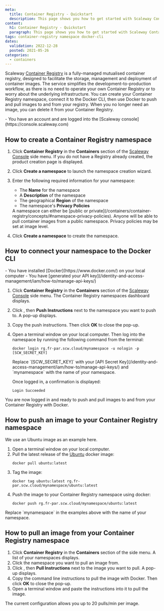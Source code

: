 ```yaml
---
meta:
  title: Container Registry - Quickstart
  description: This page shows you how to get started with Scaleway Container Registry.
content:
  h1: Container Registry - Quickstart
  paragraph: This page shows you how to get started with Scaleway Container Registry.
tags: container-registry namespace docker-cli
dates:
  validation: 2022-12-28
  posted: 2021-05-26
categories:
  - containers
---
```


Scaleway [Container Registry](/containers/container-registry/concepts/#container-registry) is a fully-managed mutualised container registry, designed to facilitate the storage, management and deployment of container images. The service simplifies the development-to-production workflow, as there is no need to operate your own Container Registry or to worry about the underlying infrastructure. You can create your Container Registry namespace, connect it to the Docker CLI, then use Docker to push and pull images to and from your registry. When you no longer need an image, you can delete it from your Container Registry.

<Macro id="iam-requirements" />

<Message type="requirement">
  - You have an account and are logged into the [Scaleway console](https://console.scaleway.com) 
</Message>

## How to create a Container Registry namespace

1. Click **Container Registry** in the **Containers** section of the [Scaleway Console](https://console.scaleway.com) side menu. If you do not have a Registry already created, the product creation page is displayed.
2. Click **Create a namespace** to launch the namespace creation wizard.
3. Enter the following required information for your namespace:
    * The **Name** for the namespace
    * A **Description** of the namespace 
    * The geographical **Region** of the namespace
    * The namespace's **Privacy Policies**

    <Message type="note">
      A namespace can either be [public or private](/containers/container-registry/concepts/#namespace-privacy-policies). Anyone will be able to pull container images from a public namespace. Privacy policies may be set at image level.
    </Message>
4. Click **Create a namespace** to create the namespace.

## How to connect your namespace to the Docker CLI

<Message type="requirement">
  - You have installed [Docker](https://www.docker.com/) on your local computer
  - You have [generated your API key](/identity-and-access-management/iam/how-to/manage-api-keys/)
</Message>

1. Click **Container Registry** in the **Containers** section of the [Scaleway Console](https://console.scaleway.com) side menu. The Container Registry namespaces dashboard displays.
2. Click <Icon name="more" />, then **Push Instructions** next to the namespace you want to push to. A pop-up displays.
3. Copy the push instructions. Then click **OK** to close the pop-up.
4. Open a terminal window on your local computer. Then log into the namespace by running the following command from the terminal:
    ```
    docker login rg.fr-par.scw.cloud/mynamespace -u nologin -p [SCW_SECRET_KEY]
    ```

    <Message type="important">
      Replace `[SCW_SECRET_KEY]` with your [API Secret Key](/identity-and-access-management/iam/how-to/manage-api-keys/) and `mynamespace` with the name of your namespace.
    </Message>

    Once logged in, a confirmation is displayed:

    ```
    Login Succeeded
    ```

You are now logged in and ready to push and pull images to and from your Container Registry with Docker.

## How to push an image to your Container Registry namespace

<Message type="note">
  We use an Ubuntu image as an example here.
</Message>

1. Open a terminal window on your local computer. 
2. Pull the latest release of the [Ubuntu](https://hub.docker.com/_/ubuntu/) docker image:
    ```
    docker pull ubuntu:latest
    ```
3. Tag the image:
    ```
    docker tag ubuntu:latest rg.fr-par.scw.cloud/mynamespace/ubuntu:latest
    ```
4. Push the image to your Container Registry namespace using docker:
    ```
    docker push rg.fr-par.scw.cloud/mynamespace/ubuntu:latest
    ```

<Message type="important">
  Replace `mynamespace` in the examples above with the name of your namespace.
</Message>

## How to pull an image from your Container Registry namespace

1. Click **Container Registry** in the **Containers** section of the side menu. A list of your namespaces displays.
2. Click the namespace you want to pull an image from.
3. Click <Icon name="more" />, then **Pull Instructions** next to the image you want to pull. A pop-up displays.
4. Copy the command line instructions to pull the image with Docker. Then click **OK** to close the pop-up.
5. Open a terminal window and paste the instructions into it to pull the image.

<Message type="note">
  The current configuration allows you up to 20 pulls/min per image.
</Message>
